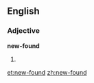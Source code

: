 ==English==

===Adjective===
'''new-found'''

# {{alternative spelling of|newfound}}

[[et:new-found]]
[[zh:new-found]]